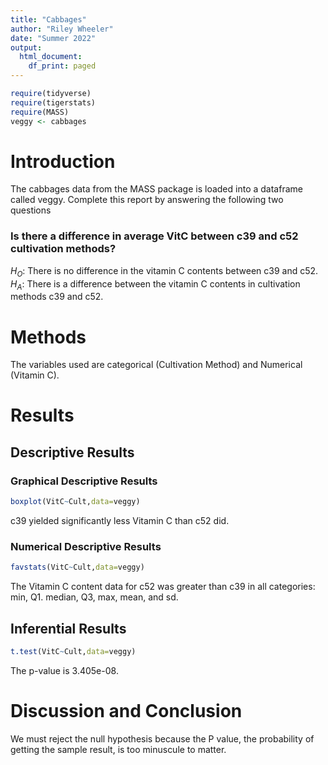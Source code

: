 ```yaml
---
title: "Cabbages"
author: "Riley Wheeler"
date: "Summer 2022"
output:
  html_document:
    df_print: paged
---
```


```r
require(tidyverse)
require(tigerstats)
require(MASS)
veggy <- cabbages
```

# Introduction

<!--In this section you explain what you are trying to show.  Where did the data come from?  What is the research or other question you are trying to answer?!-->
 The cabbages data from the MASS package is loaded into a dataframe called veggy. Complete this report by answering the following two questions  
 
### Is there a difference in average VitC between c39 and c52 cultivation methods?  
$H_O$: There is no difference in the vitamin C contents between c39 and c52.  
$H_A$: There is a difference between the vitamin C contents in cultivation methods c39 and c52.  

# Methods

<!--Decide on your methods:  use "variable analysis" or other appropriate descriptors.  Make sure to choose at least one graphical method and at least one numerical method.!-->
The variables used are categorical (Cultivation Method) and Numerical (Vitamin C).   

# Results

<!--Divide this section into two sub-sections:  One for your descriptive  results and one for your inferential results.!-->

## Descriptive Results

### Graphical Descriptive Results

<!--Graphical results here.  Make sure to show your code.  Provide appropriate labels for axes, giving units if possible, and provide a good title for the graph, too.  Use the graphical results to describe the patterns if any that exist in the data as focused toward the research question!-->

```r
boxplot(VitC~Cult,data=veggy)
```  

c39 yielded significantly less Vitamin C than c52 did. 

### Numerical Descriptive Results

<!--Numerical results go here. Use the numerical results to describe the patterns if any that exist in the data as focused toward the research question!-->  

```r
favstats(VitC~Cult,data=veggy)
```

The Vitamin C content data for c52 was greater than c39 in all categories: min, Q1. median, Q3, max, mean, and sd.  

## Inferential Results

<!--State hypothesis clearly.  Make sure your discussion of the inferential test covers all the aspects that the test output produces, such as test statistic, p-value etc.  Make a decision about the null hypothesis, explain the assumptions on which the selected test/procedure was based, and why the chosen procedure satisfys the assumptions and is appropriate to answer the research question!-->

```r
t.test(VitC~Cult,data=veggy)
```  

The p-value is 3.405e-08.

# Discussion and Conclusion

We must reject the null hypothesis because the P value, the probability of getting the sample result, is too minuscule to matter.

<!--Discussion and conclusion here.  If you found a relationship be sure to consider whether the relationship occurs because one of the variavbles causes the other, or whether they perhasps are related for some other reason.  Watch the chapter 6 videos from the GeorgeTown videos collection.!-->
